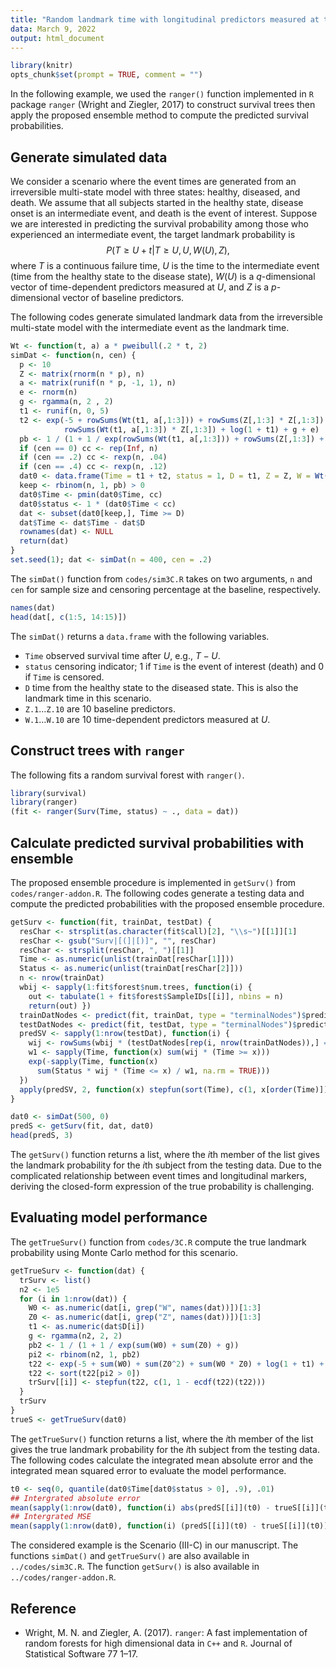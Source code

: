 ```yaml
---
title: "Random landmark time with longitudinal predictors measured at the intermediate event."
data: March 9, 2022
output: html_document
---
```


```r
library(knitr)
opts_chunk$set(prompt = TRUE, comment = "")
```

In the following example, we used the `ranger()` function implemented in `R` package `ranger` (Wright and Ziegler, 2017) to construct survival trees then apply the proposed ensemble method to compute the predicted survival probabilities.

## Generate simulated data

We consider a scenario where the event times are generated from an irreversible multi-state model with three states: healthy, diseased, and death. 
We assume that all subjects started in the healthy state, disease onset is an intermediate event, and death is
the event of interest. 
Suppose we are interested in predicting the survival probability among those who experienced an intermediate event, 
the target landmark probability is $$P(T\ge U + t|T\ge U, U, W(U), Z),$$
where $T$ is a continuous failure time, $U$ is the time to the intermediate event (time from the healthy state to the disease state), $W(U)$ is a $q$-dimensional vector of time-dependent predictors measured at $U$, and $Z$ is a $p$-dimensional vector of baseline predictors.

The following codes generate simulated landmark data from the irreversible multi-state model with the intermediate event as the landmark time.
```R
Wt <- function(t, a) a * pweibull(.2 * t, 2)
simDat <- function(n, cen) {
  p <- 10
  Z <- matrix(rnorm(n * p), n)
  a <- matrix(runif(n * p, -1, 1), n)
  e <- rnorm(n)
  g <- rgamma(n, 2 , 2)
  t1 <- runif(n, 0, 5)
  t2 <- exp(-5 + rowSums(Wt(t1, a[,1:3])) + rowSums(Z[,1:3] * Z[,1:3]) +
            rowSums(Wt(t1, a[,1:3]) * Z[,1:3]) + log(1 + t1) + g + e)
  pb <- 1 / (1 + 1 / exp(rowSums(Wt(t1, a[,1:3])) + rowSums(Z[,1:3]) + g))
  if (cen == 0) cc <- rep(Inf, n)
  if (cen == .2) cc <- rexp(n, .04)
  if (cen == .4) cc <- rexp(n, .12)  
  dat0 <- data.frame(Time = t1 + t2, status = 1, D = t1, Z = Z, W = Wt(t1, a))
  keep <- rbinom(n, 1, pb) > 0
  dat0$Time <- pmin(dat0$Time, cc)
  dat0$status <- 1 * (dat0$Time < cc)
  dat <- subset(dat0[keep,], Time >= D)
  dat$Time <- dat$Time - dat$D
  rownames(dat) <- NULL
  return(dat)
}
set.seed(1); dat <- simDat(n = 400, cen = .2)
```

The `simDat()` function from `codes/sim3C.R` takes on two arguments, `n` and `cen` for sample size and censoring percentage at the baseline, respectively.

```R
names(dat)
head(dat[, c(1:5, 14:15)]) 
```

The `simDat()` returns a `data.frame` with the following variables. 

  - `Time` observed survival time after $U$, e.g., $T-U$.
  - `status` censoring indicator; 1 if `Time` is the event of interest (death) and 0 if `Time` is censored.
  - `D` time from the healthy state to the diseased state. This is also the landmark time in this scenario. 
  - `Z.1`...`Z.10` are 10 baseline predictors.
  - `W.1`...`W.10` are 10 time-dependent predictors measured at $U$.

## Construct trees with `ranger`

The following fits a random survival forest with `ranger()`.
```R
library(survival)
library(ranger)
(fit <- ranger(Surv(Time, status) ~ ., data = dat))
```

## Calculate predicted survival probabilities with ensemble

The proposed ensemble procedure is implemented in `getSurv()` from `codes/ranger-addon.R`.
The following codes generate a testing data and compute the predicted probabilities with the proposed ensemble procedure.

```R
getSurv <- function(fit, trainDat, testDat) {
  resChar <- strsplit(as.character(fit$call)[2], "\\s~")[[1]][1] 
  resChar <- gsub("Surv|[(]|[)]", "", resChar)
  resChar <- strsplit(resChar, ", ")[[1]]
  Time <- as.numeric(unlist(trainDat[resChar[1]]))
  Status <- as.numeric(unlist(trainDat[resChar[2]]))
  n <- nrow(trainDat)
  wbij <- sapply(1:fit$forest$num.trees, function(i) {
    out <- tabulate(1 + fit$forest$SampleIDs[[i]], nbins = n)
    return(out) })
  trainDatNodes <- predict(fit, trainDat, type = "terminalNodes")$predictions
  testDatNodes <- predict(fit, testDat, type = "terminalNodes")$predictions
  predSV <- sapply(1:nrow(testDat), function(i) {
    wij <- rowSums(wbij * (testDatNodes[rep(i, nrow(trainDatNodes)),] == trainDatNodes))
    w1 <- sapply(Time, function(x) sum(wij * (Time >= x)))
    exp(-sapply(Time, function(x)
      sum(Status * wij * (Time <= x) / w1, na.rm = TRUE)))
  })
  apply(predSV, 2, function(x) stepfun(sort(Time), c(1, x[order(Time)])))
}

dat0 <- simDat(500, 0)
predS <- getSurv(fit, dat, dat0)
head(predS, 3)
```

The `getSurv()` function returns a list, where the $i$th member of the list gives the landmark probability for 
the $i$th subject from the testing data. 
Due to the complicated relationship between event times and longitudinal markers, deriving the closed-form expression of
the true probability is challenging. 

## Evaluating model performance

The `getTrueSurv()` function from `codes/3C.R` compute the true landmark probability using 
Monte Carlo method for this scenario.

```R
getTrueSurv <- function(dat) {
  trSurv <- list()
  n2 <- 1e5
  for (i in 1:nrow(dat)) {
    W0 <- as.numeric(dat[i, grep("W", names(dat))])[1:3]
    Z0 <- as.numeric(dat[i, grep("Z", names(dat))])[1:3]    
    t1 <- as.numeric(dat$D[i])
    g <- rgamma(n2, 2, 2)
    pb2 <- 1 / (1 + 1 / exp(sum(W0) + sum(Z0) + g))
    pi2 <- rbinom(n2, 1, pb2)
    t22 <- exp(-5 + sum(W0) + sum(Z0^2) + sum(W0 * Z0) + log(1 + t1) + g + rnorm(n2))
    t22 <- sort(t22[pi2 > 0])
    trSurv[[i]] <- stepfun(t22, c(1, 1 - ecdf(t22)(t22)))
  }
  trSurv
}
trueS <- getTrueSurv(dat0)
```

The `getTrueSurv()` function returns a list, where the $i$th member of the list gives the true landmark probability for 
the $i$th subject from the testing data. 
The following codes calculate the integrated mean absolute error and the integrated mean squared error
to evaluate the model performance. 

```R
t0 <- seq(0, quantile(dat0$Time[dat0$status > 0], .9), .01)
## Intergrated absolute error
mean(sapply(1:nrow(dat0), function(i) abs(predS[[i]](t0) - trueS[[i]](t0))))
## Intergrated MSE
mean(sapply(1:nrow(dat0), function(i) (predS[[i]](t0) - trueS[[i]](t0))^2))
```

The considered example is the Scenario (III-C) in our manuscript. 
The functions `simDat()` and `getTrueSurv()` are also available in `../codes/sim3C.R`.
The function `getSurv()` is also available in `../codes/ranger-addon.R`.


## Reference 

- Wright, M. N. and Ziegler, A. (2017). `ranger`: A fast implementation of random forests for high dimensional
data in `C++` and `R`. Journal of Statistical Software 77 1–17.